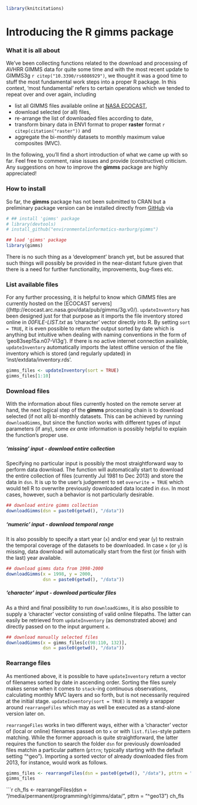 ```r
library(knitcitations)
```

# Introducing the R **gimms** package

### What it is all about
We've been collecting functions related to the download and processing of AVHRR 
GIMMS data for quite some time and with the most recent update to GIMMS3g 
`r citep("10.3390/rs6086929")`, we thought it was a good time to stuff the most 
fundamental work steps into a proper R package. In this context, 'most 
fundamental' refers to certain operations which we tended to repeat over and 
over again, including

* list all GIMMS files available online at [NASA ECOCAST](http://ecocast.arc.nasa.gov/data/pub/gimms/3g.v0/),
* download selected (or all) files, 
* re-arrange the list of downloaded files according to date, 
* transform binary data in ENVI format to proper **raster** format `r citep(citation("raster"))` and 
* aggregate the bi-monthly datasets to monthly maximum value composites (MVC).

In the following, you'll find a short introduction of what we came up with so 
far. Feel free to comment, raise issues and provide (constructive) criticism.
Any suggestions on how to improve the **gimms** package are highly appreciated!

### How to install
So far, the **gimms** package has not been submitted to CRAN but a preliminary 
package version can be installed directly from 
[GitHub](https://github.com/environmentalinformatics-marburg/gimms) via 

```r
# ## install 'gimms' package
# library(devtools)
# install_github("environmentalinformatics-marburg/gimms")

## load 'gimms' package
library(gimms)
```

There is no such thing as a 'development' branch yet, but be assured that such 
things will possibly be provided in the near-distant future given that there is 
a need for further functionality, improvements, bug-fixes etc. 

### List available files
For any further processing, it is helpful to know which GIMMS files are 
currently hosted on the [ECOCAST servers]((http://ecocast.arc.nasa.gov/data/pub/gimms/3g.v0/). 
`updateInventory` has been designed just for that purpose as it imports the file 
inventory stored online in *00FILE-LIST.txt* as 'character' vector directly into 
R. By setting `sort = TRUE`, it is even possible to return the output sorted by 
date which is anything but intuitive when dealing with naming conventions in the 
form of 'geo83sep15a.n07-VI3g'). If there is no active internet connection 
available, `updateInventory` automatically imports the latest offline version of 
the file inventory which is stored (and regularly updated) in 
'inst/extdata/inventory.rds'.

```r
gimms_files <- updateInventory(sort = TRUE)
gimms_files[1:10]
```

### Download files
With the information about files currently hosted on the remote server at hand, 
the next logical step of the **gimms** processing chain is to download selected 
(if not all) bi-monthly datasets. This can be achieved by running 
`downloadGimms`, but since the function works with different types of input 
parameters (if any), some *ex ante* information is possibly helpful to explain 
the function's proper use.

##### 'missing' input - download entire collection
Specifying no particular input is possibly the most straightforward way to 
perform data download. The function will automatically start to download the 
entire collection of files (currently Jul 1981 to Dec 2013) and store the data 
in `dsn`. It is up to the user's judgement to set `overwrite = TRUE` which would 
tell R to overwrite previously downloaded data located in `dsn`. In most cases, 
however, such a behavior is not particularly desirable.

```r
## download entire gimms collection
downloadGimms(dsn = paste0(getwd(), "/data"))
```

##### 'numeric' input - download temporal range
It is also possibly to specify a start year (`x`) and/or end year (`y`) to 
restrain the temporal coverage of the datasets to be downloaded. In case `x` 
(or `y`) is missing, data download will automatically start from the first (or 
finish with the last) year available. 

```r
## download gimms data from 1998-2000
downloadGimms(x = 1998, y = 2000, 
              dsn = paste0(getwd(), "/data"))
```

##### 'character' input - download particular files
As a third and final possibility to run `downloadGimms`, it is also possible to 
supply a 'character' vector consisting of valid online filepaths. The latter can 
easily be retrieved from `updateInventory` (as demonstrated above) and directly 
passed on to the input argument `x`. 

```r
## download manually selected files
downloadGimms(x = gimms_files[c(98:110, 132)], 
              dsn = paste0(getwd(), "/data"))
```

### Rearrange files
As mentioned above, it is possible to have `updateInventory` return a vector of 
filenames sorted by date in ascending order. Sorting the files surely makes 
sense when it comes to `stack`-ing continuous observations, calculating monthly 
MVC layers and so forth, but is not necessarily required at the initial stage. 
`updateInventory(sort = TRUE)` is merely a wrapper around `rearrangeFiles` 
which may as well be executed as a stand-alone version later on. 

`rearrangeFiles` works in two different ways, either with a 'character' vector 
of (local or online) filenames passed on to `x` or with `list.files`-style 
pattern matching. While the former approach is quite straightforward, the latter 
requires the function to search the folder `dsn` for previously downloaded files 
matchin a particular pattern (`pttrn`; typically starting with the default 
setting "^geo"). Importing a sorted vector of already downloaded files from 
2013, for instance, would work as follows.

```r
gimms_files <- rearrangeFiles(dsn = paste0(getwd(), "/data"), pttrn = "^geo13")
gimms_files
```

```r
ch_fls <- rearrangeFiles(dsn = "/media/permanent/programming/r/gimms/data/", 
                         pttrn = "^geo13")
ch_fls
